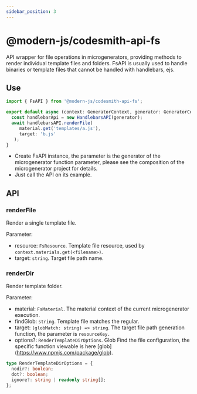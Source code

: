 ```yaml
---
sidebar_position: 3
---
```


# @modern-js/codesmith-api-fs

API wrapper for file operations in microgenerators, providing methods to render individual template files and folders. FsAPI is usually used to handle binaries or template files that cannot be handled with handlebars, ejs.

## Use

```ts
import { FsAPI } from '@modern-js/codesmith-api-fs';

export default async (context: GeneratorContext, generator: GeneratorCore) => {
  const handlebarApi = new HandlebarsAPI(generator);
  await handlebarsAPI.renderFile(
     material.get('templates/a.js'),
     target: 'b.js'
   );
}
```

- Create FsAPI instance, the parameter is the generator of the microgenerator function parameter, please see the composition of the microgenerator project for details.
- Just call the API on its example.

## API

### renderFile

Render a single template file.

Parameter:

- resource: `FsResource`. Template file resource, used by `context.materials.get(<filename>)`.
- target: `string`. Target file path name.

### renderDir

Render template folder.

Parameter:

- material: `FsMaterial`. The material context of the current microgenerator execution.
- findGlob: `string`. Template file matches the regular.
- target: `(globMatch: string) => string`. The target file path generation function, the parameter is `resourceKey.`
- options?: `RenderTemplateDirOptions`. Glob Find the file configuration, the specific function viewable is here [glob] (https://www.npmjs.com/package/glob).

```ts
type RenderTemplateDirOptions = {
  nodir?: boolean;
  dot?: boolean;
  ignore?: string | readonly string[];
};
```
